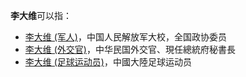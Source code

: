 '''李大维'''可以指：
* [[李大维_(军人)|李大维 (军人)]]，中国人民解放军大校，全国政协委员
* [[李大维_(外交官)|李大维 (外交官)]]，中华民国外交官、現任總統府秘書長
* [[李大维_(足球运动员)|李大维 (足球运动员)]]，中國大陸足球运动员
{{Disambiguation|D|Cat=三字李姓人名消歧义}}